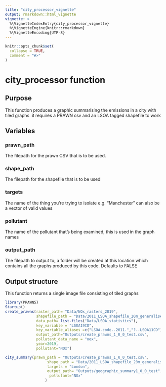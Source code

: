 ```yaml
---
title: "city_processor_vignette"
output: rmarkdown::html_vignette
vignette: >
  %\VignetteIndexEntry{city_processor_vignette}
  %\VignetteEngine{knitr::rmarkdown}
  %\VignetteEncoding{UTF-8}
---
```


```r
knitr::opts_chunk$set(
  collapse = TRUE,
  comment = "#>"
)
```
# city_processor function

## Purpose
This function produces a graphic summarising the emissions in a city with tiled graphs. it requires a PRAWN csv and an LSOA tagged shapefile to work

## Variables

### prawn_path 
The filepath for the prawn CSV that is to be used.

### shape_path 
The filepath for the shapefile that is to be used

### targets 
The name of the thing you're trying to isolate e.g. "Manchester" can also be a vector of valid values

### pollutant 
The name of the pollutant that's being examined, this is used in the graph names

### output_path 
The filepath to output to, a folder will be created at this location which contains all the graphs produced by this code. Defaults to FALSE

## Output structure
This function returns a single image file consisting of tiled graphs
```r
library(PRAWNS)
Startup()
create_prawns(raster_path= "Data/NOx_rasters_2019",
              shapefile_path = "Data/2011_LSOA_shapefile_20m_generalised",
              data_path= list.files("Data/LSOA_statistics"),
              key_variable = "LSOA19CD",
              key_variable_aliases =c("LSOA.code..2011.","?..LSOA11CD"),
              output_path="Outputs/create_prawns_1_0_0_test.csv",
              pollutant_data_name = "nox",
              year=2019,
              pollutant="NOx")
```
```r
city_summary(prawn_path = "Outputs/create_prawns_1_0_0_test.csv",
                   shape_path = "Data/2011_LSOA_shapefile_20m_generalised",
                   targets = "London",
                   output_path= "Outputs/geographic_summary1_0_0_test",
                    pollutant="NOx"
                  )
```
